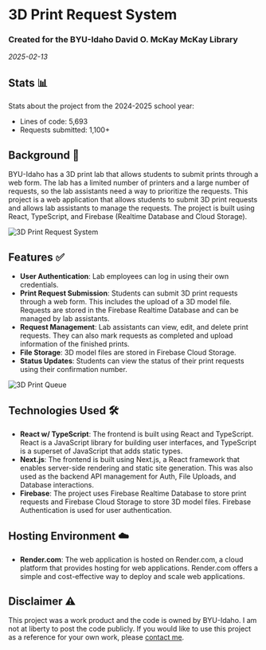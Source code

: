 
# 3D Print Request System

### Created for the BYU-Idaho David O. McKay McKay Library

_2025-02-13_

## Stats 📊

Stats about the project from the 2024-2025 school year:

- Lines of code: 5,693
- Requests submitted: 1,100+

## Background 📓

BYU-Idaho has a 3D print lab that allows students to submit prints through a web form. The lab has a limited number of printers and a large number of requests, so the lab assistants need a way to prioritize the requests. This project is a web application that allows students to submit 3D print requests and allows lab assistants to manage the requests. The project is built using React, TypeScript, and Firebase (Realtime Database and Cloud Storage).

<Image
    src="/blog/3d-home.png"
    alt="3D Print Request System"
    width={800}
    height={450}
/>

## Features ✅

- **User Authentication**: Lab employees can log in using their own credentials.
- **Print Request Submission**: Students can submit 3D print requests through a web form. This includes the upload of a 3D model file. Requests are stored in the Firebase Realtime Database and can be managed by lab assistants.
- **Request Management**: Lab assistants can view, edit, and delete print requests. They can also mark requests as completed and upload information of the finished prints.
- **File Storage**: 3D model files are stored in Firebase Cloud Storage.
- **Status Updates**: Students can view the status of their print requests using their confirmation number.

<Image
    src="/blog/3d-request.png"
    alt="3D Print Queue"
    width={800}
    height={450}
/>

## Technologies Used 🛠️

- **React w/ TypeScript**: The frontend is built using React and TypeScript. React is a JavaScript library for building user interfaces, and TypeScript is a superset of JavaScript that adds static types.
- **Next.js**: The frontend is built using Next.js, a React framework that enables server-side rendering and static site generation. This was also used as the backend API management for Auth, File Uploads, and Database interactions.
- **Firebase**: The project uses Firebase Realtime Database to store print requests and Firebase Cloud Storage to store 3D model files. Firebase Authentication is used for user authentication.

## Hosting Environment ☁️

- **Render.com**: The web application is hosted on Render.com, a cloud platform that provides hosting for web applications. Render.com offers a simple and cost-effective way to deploy and scale web applications.

## Disclaimer ⚠️

This project was a work product and the code is owned by BYU-Idaho. I am not at liberty to post the code publicly. If you would like to use this project as a reference for your own work, please [contact me](/contact).
